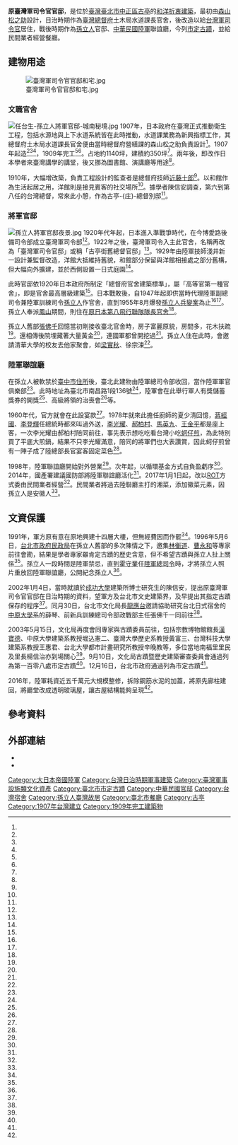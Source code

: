 {{coord|25.029067|121.518359|display=title}} 
{{tw monument
|name       = 原臺灣軍司令官官邸（孫立人將軍官邸）
|formername = 
|image      =臺灣軍司令官官邸洋宅.jpg
|imagename  = 
|othername  = 總督府土木局水道課長官舍、古亭-{庄}-總督別邸、臺灣軍司令官官邸、孫立人將軍官邸、陸軍聯誼廳
|formalname =
|level     = [[直轄市定古蹟|直轄市定古蹟]]
|class     = 宅第
|date      = 2004年1月5日
|time      = 1909年
|location  = [[臺北市|臺北市]][[中正區_(臺北市)|中正區]]南福里南昌路一段136號
|open      =
|cost      = 
|website   =
|reg_url   = https://nchdb.boch.gov.tw/assets/overview/monument/20040115000002
}}
'''原臺灣軍司令官官邸'''，是位於[[臺灣|臺灣]][[臺北市|臺北市]][[中正區_(臺北市)|中正區]][[古亭_(臺北市)|古亭]]的[[和洋折衷建築|和洋折衷建築]]，最初由[[森山松之助|森山松之助]]設計，日治時期作為[[臺灣總督府|臺灣總督府]]土木局水道課長官舍，後改造以給[[台灣軍司令官|台灣軍司令官]]居住，戰後時期作為[[孫立人|孫立人]]官邸、[[中華民國陸軍|中華民國陸軍]]聯誼廳，今列[[臺北市直轄市定古蹟列表|市定古蹟]]，並給民間業者經營餐廳。

==建物用途==
[[File:臺灣軍司令官官邸和宅.jpg|thumb]]
===文職官舍===
[[File:任台生-孫立人將軍官邸-城南秘境.jpg|thumb]]
1907年，日本政府在臺灣正式推動衛生工程，包括水源地與上下水道系統皆在此時推動，水道課業務為新興指標工作，其總督府土木局水道課長官舍便由當時總督府營繕課的森山松之助負責設計<ref name="丁榮生2"/>。1907年起造<ref name="丁榮生1"/><ref name="王超群"/><ref name="楊正海"/>，1909年完工<ref name="丁榮生1"/><ref name="程嘉文2"/>。占地約1140坪，建積約350坪<ref name="沈婉玉"/>。兩年後，即改作日本學者來臺灣講學的講堂，後又挪為圖書館、演講廳等用途<ref name="丁榮生2"/>。

1910年，大幅增改築，負責工程設計的監查者是總督府技師[[近藤十郎|近藤十郎]]<ref name="丁榮生1"/>。以和館作為生活起居之用，洋館則是接見賓客的社交場所<ref name="楊正敏"/>。據學者陳信安調查，第六到第八任的台灣總督，常來此小憩，作為古亭-{庄}-總督別邸<ref name="丁榮生2"/>。

===將軍官邸===
[[File:孫立人將軍官邸夜景.jpg|thumb]]
1920年代年起，日本進入準戰爭時代，在今博愛路後備司令部成立臺灣軍司令部<ref name="丹青"/>。1922年之後，臺灣軍司令入主此官舍，名稱再改為「臺灣軍司令官邸」或稱「古亭街舊總督官邸」<ref name="丁榮生2"/>。1929年由陸軍技師淺井新一設計兼監督改造，洋館大抵維持舊貌，和館部分保留與洋館相接處之部分舊構，但大幅向外擴建，並於西側設置一日式庭園<ref name="丁榮生1"/>。

此時官邸依1920年日本政府所制定「總督府官舍建築標準」，屬「高等官第一種官舍」，即是官舍最高層級建築<ref name="丁榮生1"/>。日本戰敗後，自1947年起即供當時代理陸軍副總司令兼陸軍訓練司令[[孫立人|孫立人]]作官舍，直到1955年8月爆發[[孫立人兵變案|孫立人兵變案]]為止<ref name="王超群"/><ref name="楊正敏"/>。孫立人奉派[[鳳山區|鳳山]]期間，則住在[[原日本第八飛行聯隊隊長官舍|原日本第八飛行聯隊隊長官舍]]<ref name="翁禎霞"/>。

孫立人舊部[[張佛千|張佛千]]回憶當初剛接收臺北官舍時，房子富麗原貌，房間多，花木扶疏<ref name="蔡惠萍"/>。還相傳後院埋藏著大量黃金<ref name="楊正海"/>，連國軍都曾開挖過<ref name="陳志豪"/>。孫立人住在此時，會邀請清華大學的校友去他家聚會，如[[梁實秋|梁實秋]]、徐宗涑<ref name="季季"/>。

===陸軍聯誼廳===
在孫立人被軟禁於[[孫立人將軍故居|臺中市住所]]後，臺北此建物由陸軍總司令部收回，當作陸軍軍官俱樂部<ref name="丹青"/>。此時地址為臺北市南昌路1段136號<ref name="楊正海"/>，陸軍會在此舉行軍人有獎儲蓄獎券的開獎<ref name="1963-08-31"/>、高級將領的治喪會<ref name="1963-09-08"/>等。

1960年代，官方就會在此設宴款<ref name="1960-09-17"/>。1978年就來此擔任廚師的夏少清回憶，[[蔣經國|蔣經國]]、[[李登輝|李登輝]]任總統時都來叫過外送，[[李光耀|李光耀]]、[[郝柏村|郝柏村]]、[[馬英九|馬英九]]、[[王金平|王金平]]都是座上客，一次李光耀由郝柏村陪同前往，事先表示想吃吃看台灣小吃[[蚵仔煎|蚵仔煎]]，為此特別買了平底大煎鍋，結果不只李光耀滿意，陪同的將軍們也大表讚賞，因此蚵仔煎曾有一陣子成了陸總部長官宴客固定菜色<ref name="程嘉文1"/>。

1998年，陸軍聯誼廳開始對外營業<ref name="郭建伸"/>。次年起，以循環基金方式自負盈虧序<ref name="丁榮生1"/>。2014年，國產署建議國防部將陸軍聯誼廳活化<ref name="沈婉玉"/>。2017年1月1日起，改以[[ROT|ROT]]方式委由民間業者經營<ref name="郭建伸"/>。民間業者將過去陸聯廳主打的湘菜，添加徽菜元素，因孫立人是安徽人<ref name="魏莨伊"/>。

==文資保護==
1991年，軍方原有意在原地興建十四層大樓，但無經費因而作罷<ref name="王超群"/>。1996年5月6日，[[台北市政府民政局|台北市政府民政局]]在孫立人舊部的多次陳情之下，邀集[[林衡道|林衡道]]、[[曹永和|曹永和]]等專家前往會勘，結果是學者專家雖肯定古蹟的歷史含意，但不希望古蹟與孫立人扯上關係<ref name="羅曉荷"/>。孫立人一段時間是陸軍禁忌，直到[[霍守業|霍守業]]任[[陸軍總司令|陸軍總司令]]時，才將孫立人照片重放回陸軍聯誼廳，公開紀念孫立人<ref name="高凌雲"/>。

2002年1月4日，當時就讀於[[成功大學|成功大學]]建築所博士研究生的陳信安，提出原臺灣軍司令官官邸在日治時期的資料，望軍方及台北市文史建築界，及早提出其指定古蹟保存的程序<ref name="丁榮生1"/>。同月30日，台北市文化局長[[龍應台|龍應台]]邀請協助研究台北日式宿舍的[[中原大學|中原大學]]系的薛琴、前新兵訓練總司令部政戰部主任張佛千一同前往<ref name="王超群"/>。

2003年5月15日，文化局再度會同專家與古蹟委員前往，包括宗教博物館館長[[漢寶德|漢寶德]]、中原大學建築系教授堀込憲二、臺灣大學歷史系教授黃富三、台灣科技大學建築系教授王惠君、台北大學都市計畫研究所教授辛晚教等，多位當地南福里里民及里長楊信治亦到場關心<ref name="蔡惠萍"/>。9月10日，文化局古蹟暨歷史建築審查委員會通過列為第一百零八處市定古蹟<ref name="楊正敏"/>。12月16日，台北市政府通過列為市定古蹟<ref name="張啟楷"/>。

2016年，陸軍耗資近五千萬元大規模整修，拆除鋼筋水泥的加蓋，將原先廊柱建回，將廳堂改成透明玻璃屋，讓古屋結構能夠呈現<ref name="程嘉文2"/>。

==參考資料 ==
{{Reflist|2|refs =

<ref name="翁禎霞">{{Cite news|url=|title=音樂館正名 孫立人行館重現|author=翁禎霞|language=zh-tw|newspaper=聯合報|date=2011-09-07|accessdate=}}</ref>

<ref name="季季">{{Cite news|url=|title=《三少四壯集》梁實秋與孫立人看戲|author=[[季季|季季]]|language=zh-tw|newspaper=中國時報|date=2004-07-28|accessdate=}}</ref>

<ref name="高凌雲">{{Cite news|url=|title=孫立人、趙志華兵變見光|author=高凌雲|language=zh-tw|newspaper=聯合晚報|date=2006-04-23|accessdate=}}</ref>

<ref name="1960-09-17">{{Cite news|url=|title=蔣總統伉儷 款宴法議員 法議員一行拜會監院|author=|language=zh-tw|newspaper=聯合報|date=1960-09-17|accessdate=}}</ref>

<ref name="丁榮生1">{{Cite news|url=|title=學者考證陸軍聯誼社為日據時期十大官邸建築|author=丁榮生|language=zh-tw|newspaper=中國時報 |date=2002-01-05|accessdate=}}</ref>

<ref name="丁榮生2">{{Cite news|url=|title=陸軍聯誼社 學者籲速列古蹟|author=丁榮生|language=zh-tw|newspaper=中國時報|date=2003-05-20|accessdate=}}</ref>

<ref name="程嘉文1">{{Cite news|url=|title=百年建物陸軍聯誼廳 5千萬整修 蔥油餅消失又出現 跟馬有關…|author=程嘉文|language=zh-tw|newspaper=聯合報|date=2016-06-11|accessdate=}}</ref>

<ref name="程嘉文2">{{Cite news|url=|title=百年建物陸軍聯誼廳 5千萬整修 從軍頭住所變古蹟餐廳|author=程嘉文|language=zh-tw|newspaper=聯合報|date=2016-06-11|accessdate=}}</ref>

<ref name="陳志豪">{{Cite news|url=|title=黃金傳說 陸軍聯誼廳藏金？ 古蹟挖寶申請難！|author=陳志豪|language=zh-tw|newspaper=聯合報|date=2007-03-06|accessdate=}}</ref>

<ref name="王超群">{{Cite news|url=|title=前台灣軍司令官邸擬列古蹟|author=王超群|language=zh-tw|newspaper=中國時報|date=2002-01-31|accessdate=}}</ref>

<ref name="郭建伸">{{Cite news|url=https://www.chinatimes.com/newspapers/20170103000284-260114?chdtv|title=陸聯廳委外經營 孫立人官邸 變身文創餐廳|author=郭建伸|language=zh-tw|newspaper=中國時報|date=2017-01-03|accessdate=2021-12-24|archive-date=2021-12-23|archive-url=https://web.archive.org/web/20211223145907/https://www.chinatimes.com/newspapers/20170103000284-260114?chdtv|dead-url=no}}</ref>

<ref name="楊正敏">{{Cite news|url=|title=警備總部、孫立人官邸 列入古蹟 原日據時期台灣軍司令部和官邸 揭去神秘面紗 留下政治、軍事歷史價值|author=楊正敏|language=zh-tw|newspaper=聯合報|date=2003-09-11|accessdate=}}</ref>

<ref name="張啟楷">{{Cite news|url=|title=北市市定古蹟 再添三處|author=張啟楷|language=zh-tw|newspaper=中國時報|date=2003-12-17|accessdate=}}</ref>

<ref name="蔡惠萍">{{Cite news|url=|title=福州、南昌街口 高聳森嚴的圍牆 引來多少好奇…孫立人故居 訴說台灣現代 軍事史|author=蔡惠萍|language=zh-tw|newspaper=聯合報|date=2003-05-16|accessdate=}}</ref>

<ref name="羅曉荷">{{Cite news|url=|title=<<台北懷舊>> 陸軍聯誼中心 提報三級古蹟|author=羅曉荷|language=zh-tw|newspaper=聯合報|date=1996-05-07|accessdate=}}</ref>

<ref name="魏莨伊">{{Cite news|url=|title=《吃喝玩樂e點通》 孫立人官邸 玫瑰雞湯有典故|author=魏莨伊|language=zh-tw|newspaper=聯合報|date=2018-05-26|accessdate=}}</ref>


<ref name="沈婉玉">{{Cite news|url=|title=千坪陸軍聯誼廳 國產署活化目標|author=沈婉玉|language=zh-tw|newspaper=聯合報|date=2014-05-19|accessdate=}}</ref>

<ref name="1963-09-08">{{Cite news|url=|title=喪祭 七七抗日名將 秦德純昨病逝|author=|language=zh-tw|newspaper=聯合報|date=1963-09-08|accessdate=}}</ref>

<ref name="1963-08-31">{{Cite news|url=|title=軍人有獎儲蓄獎券 第五十五次 昨天已開獎|author=|language=zh-tw|newspaper=聯合報|date=1963-08-31|accessdate=}}</ref>

<ref name="楊正海">{{Cite news|url=|title=我的私景點 陸軍聯誼廳 有蔥油餅沒10億黃金|author=楊正海|language=zh-tw|newspaper=聯合晚報|date=2013-02-15|accessdate=}}</ref>

<ref name="丹青">{{Cite news|url=https://www.merit-times.com/NewsPage.aspx?unid=641733|title=【走讀城鄉】 原台灣軍司令官官邸|author=丹青|language=zh-tw|newspaper=人間福報|date=2021-09-08|accessdate=2021-12-24|archive-date=2021-12-23|archive-url=https://web.archive.org/web/20211223145907/https://www.merit-times.com/NewsPage.aspx?unid=641733|dead-url=no}}</ref>

}}

== 外部連結 ==
{{commonscat|Former Taiwan Army Commander's Official Residence}}
*{{facebook|TaiwanArmyClub}}
*{{Official site|artgocomtw.wordpress.com}}
{{中華民國直轄市定古蹟}}
{{臺北市文化資產}}
[[Category:大日本帝國陸軍|Category:大日本帝國陸軍]]
[[Category:台灣日治時期軍事建築|Category:台灣日治時期軍事建築]]
[[Category:臺灣軍事設施類文化資產|Category:臺灣軍事設施類文化資產]]
[[Category:臺北市市定古蹟|Category:臺北市市定古蹟]]
[[Category:中華民國官邸|Category:中華民國官邸]]
[[Category:台灣宿舍|Category:台灣宿舍]]
[[Category:孫立人臺灣故居|Category:孫立人臺灣故居]]
[[Category:臺北市餐廳|Category:臺北市餐廳]]
[[Category:古亭|Category:古亭]]
[[Category:1907年台灣建立|Category:1907年台灣建立]]
[[Category:1909年完工建築物|Category:1909年完工建築物]]